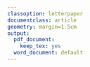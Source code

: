 ```yaml
---
classoption: letterpaper
documentclass: article
geometry: margin=1.5cm
output:
  pdf_document:
    keep_tex: yes
  word_document: default
---
```


<!-- Global figure parameters --> 
\setlength{\unitlength}{1in}
\fontfamily{phv}\selectfont
\pagenumbering{gobble}

\textbf{\LARGE{Figure 3}}
\graphicspath{{../../../results/master_output/connectivity/}}
\begin{picture}(0,4.5)
\put(3.6,-0.75){\includegraphics[width=3.5in]{hub_bias_heatmap.pdf}}
\graphicspath{{../../../results/external_graphics/node_edge_simulation/}}
\put(0,4.1){\textbf{A}}
\put(4,4.1){\textbf{B}}
\put(0,-1.3){\textbf{C}}
\put(4.7,-1.3){\textbf{D}}
\put(0.1,-4){\includegraphics[width=6.5in]{bottom_panel_illustrated.pdf}}
\put(0,-0.5){\includegraphics[width=3.5in]{doxorubicin_cytoscape_drawing.pdf}}
\end{picture}